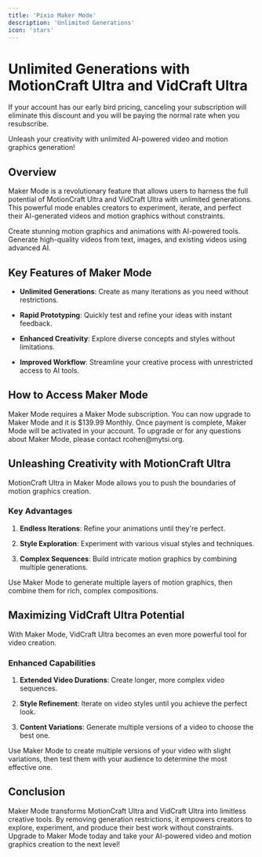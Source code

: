 ```yaml
---
title: 'Pixio Maker Mode'
description: 'Unlimited Generations'
icon: 'stars'
---
```


# Unlimited Generations with MotionCraft Ultra and VidCraft Ultra

<Tip> If your account has our early bird pricing, canceling your subscription will eliminate this discount and you will be paying the normal rate when you resubscribe. </Tip>

<Tip>
  Unleash your creativity with unlimited AI-powered video and motion graphics generation!
</Tip>

## Overview

Maker Mode is a revolutionary feature that allows users to harness the full potential of MotionCraft Ultra and VidCraft Ultra with unlimited generations. This powerful mode enables creators to experiment, iterate, and perfect their AI-generated videos and motion graphics without constraints.

<CardGroup cols={2}>
  <Card title="MotionCraft Ultra" icon="wand-magic-sparkles">
    Create stunning motion graphics and animations with AI-powered tools.
  </Card>

  <Card title="VidCraft Ultra" icon="film">
    Generate high-quality videos from text, images, and existing videos using advanced AI.
  </Card>
</CardGroup>

## Key Features of Maker Mode

* **Unlimited Generations**: Create as many iterations as you need without restrictions.

* **Rapid Prototyping**: Quickly test and refine your ideas with instant feedback.

* **Enhanced Creativity**: Explore diverse concepts and styles without limitations.

* **Improved Workflow**: Streamline your creative process with unrestricted access to AI tools.

## How to Access Maker Mode

<Steps>
  <Step title="Upgrade to Maker Mode" icon="crown">
    Maker Mode requires a Maker Mode subscription.
  </Step>

  <Step title="Unlimited Tier" icon="crown">
    You can now upgrade to Maker Mode and it is $139.99 Monthly.
  </Step>

  <Step title="Activate Maker Mode" icon="toggle-on">
    Once payment is complete, Maker Mode will be activated in your account.
  </Step>
</Steps>

<Callout type="info">
  To upgrade or for any questions about Maker Mode, please contact rcohen@mytsi.org.
</Callout>

## Unleashing Creativity with MotionCraft Ultra

MotionCraft Ultra in Maker Mode allows you to push the boundaries of motion graphics creation.

### Key Advantages

1. **Endless Iterations**: Refine your animations until they're perfect.

2. **Style Exploration**: Experiment with various visual styles and techniques.

3. **Complex Sequences**: Build intricate motion graphics by combining multiple generations.

<Accordion title="Pro Tip: Layered Compositions" icon="layer-group">
  Use Maker Mode to generate multiple layers of motion graphics, then combine them for rich, complex compositions.
</Accordion>

## Maximizing VidCraft Ultra Potential

With Maker Mode, VidCraft Ultra becomes an even more powerful tool for video creation.

### Enhanced Capabilities

1. **Extended Video Durations**: Create longer, more complex video sequences.

2. **Style Refinement**: Iterate on video styles until you achieve the perfect look.

3. **Content Variations**: Generate multiple versions of a video to choose the best one.

<Accordion title="Pro Tip: A/B Testing" icon="vials">
  Use Maker Mode to create multiple versions of your video with slight variations, then test them with your audience to determine the most effective one.
</Accordion>

## Conclusion

Maker Mode transforms MotionCraft Ultra and VidCraft Ultra into limitless creative tools. By removing generation restrictions, it empowers creators to explore, experiment, and produce their best work without constraints. Upgrade to Maker Mode today and take your AI-powered video and motion graphics creation to the next level!